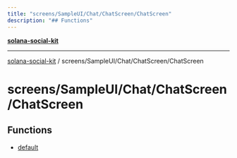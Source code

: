 ```yaml
---
title: "screens/SampleUI/Chat/ChatScreen/ChatScreen"
description: "## Functions"
---
```


[**solana-social-kit**](../../../../../README.mdx)

***

[solana-social-kit](../../../../../README.mdx) / screens/SampleUI/Chat/ChatScreen/ChatScreen

# screens/SampleUI/Chat/ChatScreen/ChatScreen

## Functions

- [default](functions/default.mdx)
